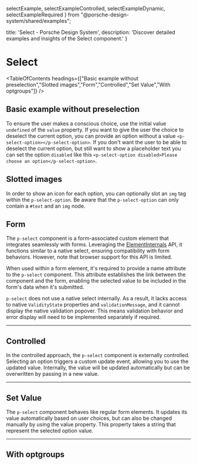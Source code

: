   selectExample,
  selectExampleControlled,
  selectExampleDynamic,
  selectExampleRequired
} from "@porsche-design-system/shared/examples";

  title: 'Select - Porsche Design System',
  description: 'Discover detailed examples and insights of the Select component.'
}

# Select <ComponentStatus tagName="p-select"></ComponentStatus>

<TableOfContents headings={["Basic example without preselection","Slotted images","Form","Controlled","Set Value","With optgroups"]} />

## Basic example without preselection

To ensure the user makes a conscious choice, use the initial value `undefined` of the `value` property. If you want to
give the user the choice to deselect the current option, you can provide an option without a value
`<p-select-option></p-select-option>`. If you don't want the user to be able to deselect the current option, but still
want to show a placeholder text you can set the option `disabled` like this
`<p-select-option disabled>Please choose an option</p-select-option>`.

<ComponentExample codeSample={selectExampleRequired} />

## Slotted images

In order to show an icon for each option, you can optionally slot an `img` tag within the `p-select-option`. Be aware
that the `p-select-option` can only contain a `#text` and an `img` node.

<ComponentStory story={selectStorySlottedImages} />

## Form

The `p-select` component is a form-associated custom element that integrates seamlessly with forms. Leveraging the
[ElementInternals](https://developer.mozilla.org/en-US/docs/Web/API/ElementInternals) API, it functions similar to a
native select, ensuring compatibility with form behaviors. However, note that browser support for this API is limited.

When used within a form element, it's required to provide a name attribute to the `p-select` component. This attribute
establishes the link between the component and the form, enabling the selected value to be included in the form's data
when it's submitted.

<Notification heading="Attention" heading-tag="h2" state="warning">
  <code>p-select</code> does not use a native select internally. As a result, it lacks access to native <code>ValidityState</code>
  properties and <code>validationMessage</code>, and it cannot display the native validation popover. This means validation behavior
  and error display will need to be implemented separately if required.
</Notification>

<ComponentExample codeSample={selectExample} />

---

## Controlled

In the controlled approach, the `p-select` component is externally controlled. Selecting an option triggers a custom
update event, allowing you to use the updated value. Internally, the value will be updated automatically but can be
overwritten by passing in a new value.

<ComponentExample codeSample={selectExampleControlled} />

---

## Set Value

The `p-select` component behaves like regular form elements. It updates its value automatically based on user choices,
but can also be changed manually by using the value property. This property takes a string that represent the selected
option value.

<ComponentExample codeSample={selectExampleDynamic} />

---

## With optgroups

<ComponentStory story={selectStoryOptgroups} />

